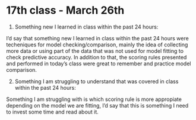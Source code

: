 # 17th class - March 26th {-}

1. Something new I learned in class within the past 24 hours: 

I'd say that something new I learned in class within the past 24 hours were techeniques for model checking/comparison, mainly the idea of collecting more data or using part of the data that was not used for model fitting to check predictive accuracy. In addition to that, the scoring rules presented and performed in today's class were great to remember and practice model comparison.

2. Something I am struggling to understand that was covered in class within the past 24 hours:

Something I am struggling with is which scoring rule is more appropiate depending on the model we are fitting, I'd say that this is something I need to invest some time and read about it.

